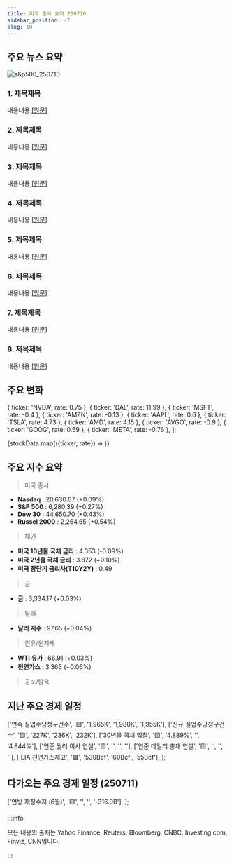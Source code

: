 ```yaml
---
title: 미국 증시 요약 250710
sidebar_position: -7
slug: 10
---
```


## 주요 뉴스 요약

![s&p500_250710](/map/250710.png)

### 1. **제목제목**

내용내용 [[원문]](https://finance.yahoo.com/news/live/stock-market-today-sp-500-nasdaq-eke-out-fresh-records-nvidia-closes-at-4t-market-cap-200027558.html)

### 2. **제목제목**

내용내용 [[원문]](https://www.reuters.com/business/nvidia-notches-4-trillion-record-close-market-cap-2025-07-10/)

### 3. **제목제목**

내용내용 [[원문]](https://www.reuters.com/business/finance/us-bank-profits-climb-stronger-trading-investment-banking-2025-07-10/)

### 4. **제목제목**

내용내용 [[원문]](https://www.reuters.com/business/delta-expects-profit-boost-with-capacity-cost-controls-2025-07-10/)

### 5. **제목제목**

내용내용 [[원문]](https://www.reuters.com/business/froot-loops-maker-wk-kellogg-soars-50-after-reports-italys-ferrero-nearing-2025-07-10/)

### 6. **제목제목**

내용내용 [[원문]](https://www.reuters.com/business/autos-transportation/polestars-quarterly-ev-sales-jump-offers-attract-more-buyers-2025-07-10/)

### 7. **제목제목**

내용내용 [[원문]](https://finance.yahoo.com/news/bitcoin-surges-to-new-highs-above-113000-as-investors-go-risk-on-182601145.html)

### 8. **제목제목**

내용내용 [[원문]](https://www.reuters.com/legal/litigation/doj-clears-way-t-mobiles-44-billion-acquisition-uscellular-2025-07-10/)

## 주요 변화

  { ticker: 'NVDA', rate: 0.75 },
  { ticker: 'DAL', rate: 11.99 },
  { ticker: 'MSFT', rate: -0.4 },
  { ticker: 'AMZN', rate: -0.13 },
  { ticker: 'AAPL', rate: 0.6 },
  { ticker: 'TSLA', rate: 4.73 },
  { ticker: 'AMD', rate: 4.15 },
  { ticker: 'AVGO', rate: -0.9 },
  { ticker: 'GOOG', rate: 0.59 },
  { ticker: 'META', rate: -0.76 },
];

{stockData.map(({ticker, rate}) => <StockCardMini key={ticker} ticker={ticker} rate={rate}></StockCardMini>)}

## 주요 지수 요약

> 미국 증시

- **Nasdaq** : 20,630.67 (+0.09%)
- **S&P 500** : 6,280.39 (+0.27%)
- **Dow 30** : 44,650.70 (+0.43%)
- **Russel 2000** : 2,264.65 (+0.54%)

> 채권

- **미국 10년물 국채 금리** : 4.353 (-0.09%)
- **미국 2년물 국채 금리** : 3.872 (+0.10%)
- **미국 장단기 금리차(T10Y2Y)** : 0.49

> 금

- **금** : 3,334.17 (+0.03%)

> 달러

- **달러 지수** : 97.65 (+0.04%)

> 원유/원자재

- **WTI 유가** : 66.91 (+0.03%)
- **천연가스** : 3.366 (+0.06%)

> 공포/탐욕

<FearAndGreed fearAndGreedIndex={75} vix={15.78} vixRate={-1.0} />

## 지난 주요 경제 일정

  ['연속 실업수당청구건수', '🟨', '1,965K', '1,980K', '1,955K'],
  ['신규 실업수당청구건수', '🟨', '227K', '236K', '232K'],
  ['30년물 국채 입찰', '🟨', '4.889%', '', '4.844%'],
  ['연준 월러 이사 연설', '🟨', '', '', ''],
  ['연준 데일리 총재 연설', '🟨', '', '', ''],
  ['EIA 천연가스재고', '🟩', '530Bcf', '60Bcf', '55Bcf'],
];

<EconomicCalendar data={eventsData} />

## 다가오는 주요 경제 일정 (250711)

  ['연방 재정수지 (6월)', '🟨', '', '', '-316.0B'],
];

<EconomicCalendar data={nextEventsData} />

:::info

모든 내용의 출처는 Yahoo Finance, Reuters, Bloomberg, CNBC, Investing.com, Finviz, CNN입니다.

:::
